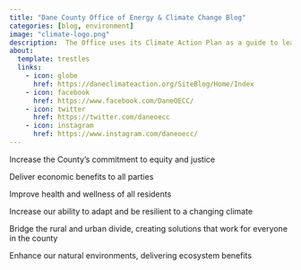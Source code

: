 ```yaml
---
title: "Dane County Office of Energy & Climate Change Blog"
categories: [blog, environment]
image: "climate-logo.png"
description:  The Office uses its Climate Action Plan as a guide to lead public and private efforts across the community to implement strategies that address climate change
about:
  template: trestles
  links:
    - icon: globe
      href: https://daneclimateaction.org/SiteBlog/Home/Index
    - icon: facebook
      href: https://www.facebook.com/DaneOECC/
    - icon: twitter
      href: https://twitter.com/daneoecc
    - icon: instagram
      href: https://www.instagram.com/daneoecc/
---
```


Increase the County's commitment to equity and justice

Deliver economic benefits to all parties

Improve health and wellness of all residents

Increase our ability to adapt and be resilient to a changing climate

Bridge the rural and urban divide, creating solutions that work for everyone in the county

Enhance our natural environments, delivering ecosystem benefits